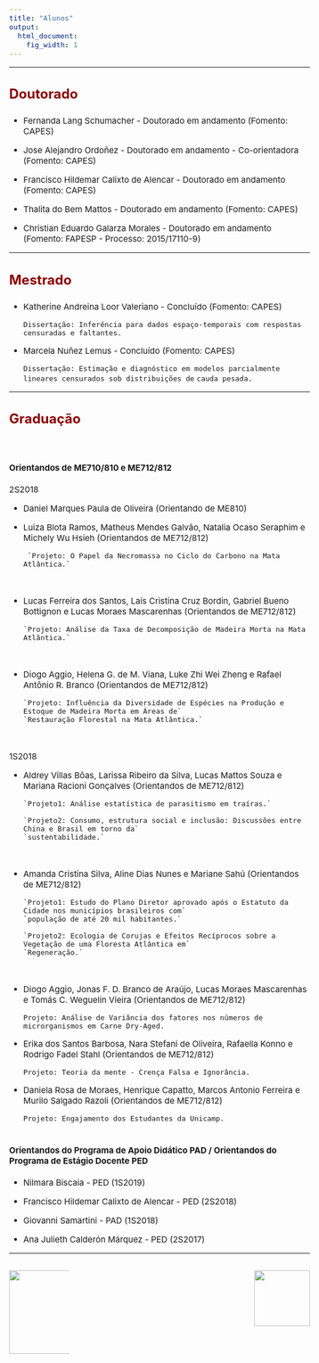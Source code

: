 ```yaml
---
title: "Alunos"
output:
  html_document:
    fig_width: 1
---
```


<style type="text/css">
.nav.navbar-nav.navbar-right a {
    color: white;
}
.navbar {
  background-color:maroon;
  border-color:black;
  icon-color:white;
}
.navbar-brand {
color:black!important;
}
body{ /* Normal  */
      font-size: 15px;
  }
h1.title {
  font-size: 32px;
}
h3 { /* Header 3 */
  font-size: 24px;
  color: DarkRed;
}
</style>

<style>
.column-f1{
  float: left;
  width: 20%;
  text-align: left;
}
.column-f2{
  float: right;
  width: 20%;
  text-align: right;
}
</style>


----

### **Doutorado**

- Fernanda Lang Schumacher - Doutorado em andamento (Fomento: CAPES) 
</br>

- Jose Alejandro Ordoñez  - Doutorado em andamento - Co-orientadora (Fomento: CAPES) 
</br>

- Francisco Hildemar Calixto de Alencar - Doutorado em andamento (Fomento: CAPES) 
</br>

- Thalita do Bem Mattos - Doutorado em andamento (Fomento: CAPES) 
</br>

- Christian Eduardo Galarza Morales - Doutorado em andamento (Fomento: FAPESP - Processo: 2015/17110-9)
</br> 

---- 

### **Mestrado**

- Katherine Andreina Loor Valeriano -  Concluído (Fomento: CAPES) 

    `Dissertação: Inferência para dados espaço-temporais com respostas censuradas e faltantes.`
</br>

- Marcela Nuñez Lemus - Concluído (Fomento: CAPES) 
        
    `Dissertação: Estimação e diagnóstico em modelos parcialmente lineares censurados sob distribuições de` 
    `cauda pesada.`
</br>

----

### **Graduação**
</br>

#### Orientandos de ME710/810 e ME712/812

2S2018

- Daniel Marques Paula de Oliveira (Orientando de ME810) 
</br>

- Luiza Blota Ramos, Matheus Mendes Galvão, Natalia Ocaso Seraphim  e Michely Wu Hsieh (Orientandos de ME712/812) 

       `Projeto: O Papel da Necromassa no Ciclo do Carbono na Mata Atlântica.` 
</br>     

- Lucas Ferreira dos Santos, Laís Cristina Cruz Bordin, Gabriel Bueno Bottignon e Lucas Moraes Mascarenhas (Orientandos de ME712/812)      
      
      `Projeto: Análise da Taxa de Decomposição de Madeira Morta na Mata Atlântica.` 
</br>

- Diogo Aggio, Helena G. de M. Viana, Luke Zhi Wei Zheng e Rafael Antônio R. Branco (Orientandos de ME712/812)  
      
      `Projeto: Influência da Diversidade de Espécies na Produção e Estoque de Madeira Morta em Áreas de` 
      `Restauração Florestal na Mata Atlântica.` 
</br>
      
1S2018

- Aldrey Villas Bôas, Larissa Ribeiro da Silva, Lucas Mattos Souza e Mariana Racioni Gonçalves (Orientandos de ME712/812) 

      `Projeto1: Análise estatística de parasitismo em traíras.` 
      
      `Projeto2: Consumo, estrutura social e inclusão: Discussões entre China e Brasil em torno da` 
      `sustentabilidade.` 
</br>

- Amanda Cristina Silva, Aline Dias Nunes e Mariane Sahú (Orientandos de ME712/812) 

      `Projeto1: Estudo do Plano Diretor aprovado após o Estatuto da Cidade nos municípios brasileiros com`
      `população de até 20 mil habitantes.` 
    
      `Projeto2: Ecologia de Corujas e Efeitos Recíprocos sobre a Vegetação de uma Floresta Atlântica em` 
      `Regeneração.` 
</br>

- Diogo Aggio, Jonas F. D. Branco de Araújo, Lucas Moraes Mascarenhas e Tomás C. Weguelin Vieira (Orientandos de ME712/812) 

    `Projeto: Análise de Variância dos fatores nos números de microrganismos em Carne Dry-Aged.` 
</br>

- Erika dos Santos Barbosa, Nara Stefani de Oliveira, Rafaella Konno e Rodrigo Fadel Stahl (Orientandos de ME712/812) 

    `Projeto: Teoria da mente - Crença Falsa e Ignorância.` 
</br>

- Daniela Rosa de Moraes, Henrique Capatto, Marcos Antonio Ferreira e Murilo Salgado Razoli (Orientandos de ME712/812) 

    `Projeto: Engajamento dos Estudantes da Unicamp.`
</br>
</br>

#### Orientandos do Programa de Apoio Didático PAD / Orientandos do Programa de Estágio Docente PED 

- Nilmara Biscaia - PED (1S2019)
</br>

- Francisco Hildemar Calixto de Alencar - PED (2S2018)
</br>

- Giovanni Samartini - PAD (1S2018)
</br>

- Ana Julieth Calderón Márquez - PED (2S2017)
</br>

----

<div id="footer">
<p>
<div class="column-f1">
![](imagens/logo-unicamp1.png){width=150px}
</div>
<div class="column-f2">
![](imagens/logoimecc1.png){width=100px}
</div>
</p>
</div>




